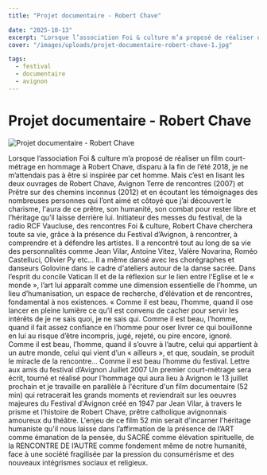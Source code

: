 ```yaml
---
title: "Projet documentaire - Robert Chave"

date: "2025-10-13"
excerpt: "Lorsque l’association Foi & culture m’a proposé de réaliser un film court-métrage en hommage à Robert Chave, disparu à la fin de l’été 2018, je ne m’a..."
cover: "/images/uploads/projet-documentaire-robert-chave-1.jpg"

tags:
  - festival
  - documentaire
  - avignon
---
```


# Projet documentaire - Robert Chave



![Projet documentaire - Robert Chave](/images/uploads/projet-documentaire-robert-chave-1.jpg)

Lorsque l’association Foi & culture m’a proposé de réaliser un film court-métrage en hommage à Robert Chave, disparu à la fin de l’été 2018, je ne m’attendais pas à être si inspirée par cet homme. Mais c’est en lisant les deux ouvrages de Robert Chave, Avignon Terre de rencontres (2007) et Prêtre sur des chemins inconnus (2012) et en écoutant les témoignages des nombreuses personnes qui l’ont aimé et côtoyé que j’ai découvert le charisme, l'aura de ce prêtre, son humanité, son combat pour rester libre et l’héritage qu’il laisse derrière lui. Initiateur des messes du festival, de la radio RCF Vaucluse, des rencontres Foi & culture, Robert Chave cherchera toute sa vie, grâce à la présence du Festival d’Avignon, à rencontrer, à comprendre et à défendre les artistes. Il a rencontré tout au long de sa vie des personnalités comme Jean Vilar, Antoine Vitez, Valère Novarina, Roméo Castelluci, Olivier Py etc... Il a même dansé avec les chorégraphes et danseurs Golovine dans le cadre d'ateliers autour de la danse sacrée. Dans l’esprit du concile Vatican II et de la réflexion sur le lien entre l’Eglise et le « monde », l’art lui apparaît comme une dimension essentielle de l’homme, un lieu d’humanisation, un espace de recherche, d’élévation et de rencontres, fondamental à nos existences. « Comme il est beau, l’homme, quand il ose lancer en pleine lumière ce qu’il est convenu de cacher pour servir les intérêts de je ne sais quoi, je ne sais qui. Comme il est beau, l’homme, quand il fait assez confiance en l’homme pour oser livrer ce qui bouillonne en lui au risque d’être incompris, jugé, rejeté, ou pire encore, ignoré. Comme il est beau, l’homme, quand il s’ouvre à l’autre, celui qui appartient à un autre monde, celui qui vient d’un « ailleurs », et que, soudain, se produit le miracle de la rencontre… Comme il est beau l’homme du festival. Lettre aux amis du festival d’Avignon Juillet 2007 Un premier court-métrage sera écrit, tourné et réalisé pour l'hommage qui aura lieu à Avignon le 13 juillet prochain et je travaille en parallèle à l'écriture d'un film documentaire (52 min) qui retracerait les grands moments et reviendrait sur les oeuvres majeures du Festival d'Avignon créé en 1947 par Jean Vilar, à travers le prisme et l’histoire de Robert Chave, prêtre catholique avignonnais amoureux du théâtre. L'enjeu de ce film 52 min serait d'incarner l'héritage humaniste qu'il nous laisse dans l’affirmation de la présence de l’ART comme émanation de la pensée, du SACRÉ comme élévation spirituelle, de la RENCONTRE DE l’AUTRE comme fondement même de notre humanité, face à une société fragilisée par la pression du consumérisme et des nouveaux intégrismes sociaux et religieux.
